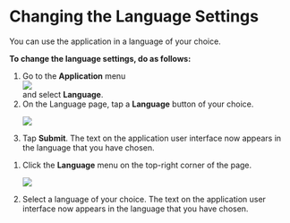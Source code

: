 
# Changing the Language Settings

You can use the application in a language of your choice.

**To change the language settings, do as follows:**

<Tabs>
<TabItem value="mentored mobile application" label="Mobile App" default>
<ol>
<li>Go to the <b>Application</b> menu <div class="inlineImg"><img src={BurgerMenu}/></div> and select <b>Language</b>.</li>
<li>On the Language page, tap a <b>Language</b> button of your choice.
<p>
    <img src={LanguageSetting} />
</p>
</li>
<li>Tap <b>Submit</b>. The text on the application user interface now appears in the language that you have chosen.</li>
</ol>
</TabItem>
<TabItem value="mentored portal" label="Web Portal">
<ol>
<li>Click the <b>Language</b> menu on the top-right corner of the page.
<p>
    <img src={PortalLanguageSetting} />
</p>
</li>
<li>Select a language of your choice. The text on the application user interface now appears in the language that you have chosen.</li>
</ol>
</TabItem>
</Tabs>